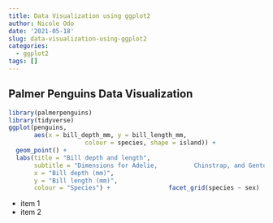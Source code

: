 ```yaml
---
title: Data Visualization using ggplot2
author: Nicole Odo
date: '2021-05-18'
slug: data-visualization-using-ggplot2
categories:
  - ggplot2
tags: []
---
```

## Palmer Penguins Data Visualization
```r
library(palmerpenguins)
library(tidyverse) 
ggplot(penguins, 
       aes(x = bill_depth_mm, y = bill_length_mm,
                     colour = species, shape = island)) +
  geom_point() +
  labs(title = "Bill depth and length",
       subtitle = "Dimensions for Adelie,          Chinstrap, and Gentoo Penguins",
       x = "Bill depth (mm)", 
       y = "Bill length (mm)",
       colour = "Species") +                facet_grid(species ~ sex)
```

* item 1
* item 2
